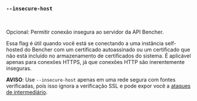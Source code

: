 ### `--insecure-host`

<br />

Opcional: Permitir conexão insegura ao servidor da API Bencher.

Essa flag é útil quando você está se conectando a uma instância self-hosted do Bencher com um certificado autoassinado ou um certificado que não está incluído no armazenamento de certificados do sistema. É aplicável apenas para conexões HTTPS, já que conexões HTTP são inerentemente inseguras.

**AVISO**: Use `--insecure-host` apenas em uma rede segura com fontes verificadas, pois isso ignora a verificação SSL e pode expor você a [ataques de intermediário][wikipedia mitm].

[wikipedia mitm]: https://pt.wikipedia.org/wiki/Ataque_man-in-the-middle
